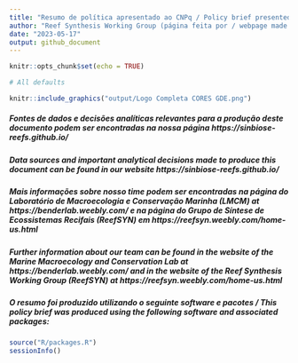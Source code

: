 ```yaml
---
title: "Resumo de política apresentado ao CNPq / Policy brief presented to the Brazilian CNPq"
author: "Reef Synthesis Working Group (página feita por / webpage made by André L. Luza)"
date: "2023-05-17"
output: github_document
---
```



```r
knitr::opts_chunk$set(echo = TRUE)
```



<!-- README.md is generated from README.Rmd. Please edit that file -->

<!-- badges: start -->
<!-- badges: end -->



```r
# All defaults

knitr::include_graphics("output/Logo Completa CORES GDE.png")

```



##### Fontes de dados e decisões analíticas relevantes para a produção deste documento podem ser encontradas na nossa página https://sinbiose-reefs.github.io/ 

##### *Data sources and important analytical decisions made to produce this document can be found in our website* https://sinbiose-reefs.github.io/

##### Mais informações sobre nosso time podem ser encontradas na página do Laboratório de Macroecologia e Conservação Marinha (LMCM) at https://benderlab.weebly.com/ e na página do Grupo de Síntese de Ecossistemas Recifais (ReefSYN) em https://reefsyn.weebly.com/home-us.html

##### *Further information about our team can be found in the website of the Marine Macroecology and Conservation Lab at* https://benderlab.weebly.com/ *and in the website of the Reef Synthesis Working Group (ReefSYN)* at https://reefsyn.weebly.com/home-us.html


<!-- badges: start -->
<!-- badges: end -->


##### O resumo foi produzido utilizando o seguinte software e pacotes / *This policy brief was produced using the following software and associated packages*:

```r


source("R/packages.R")
sessionInfo()


```

